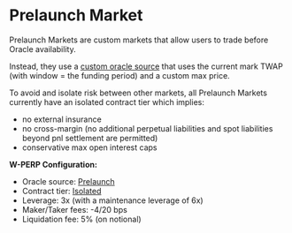 # Prelaunch Market

Prelaunch Markets are custom markets that allow users to trade before Oracle availability.

Instead, they use a [custom oracle source](/trading/market-specs#prelaunch) that uses the current mark TWAP (with window = the funding period) and a custom max price.

To avoid and isolate risk between other markets, all Prelaunch Markets currently have an isolated contract tier which implies:
- no external insurance
- no cross-margin (no additional perpetual liabilities and spot liabilities beyond pnl settlement are permitted)
- conservative max open interest caps

**W-PERP Configuration:**
- Oracle source: [Prelaunch](/trading/market-specs#prelaunch)
- Contract tier: [Isolated](/trading/market-specs#isolated)
- Leverage: 3x (with a maintenance leverage of 6x)
- Maker/Taker fees: -4/20 bps
- Liquidation fee: 5% (on notional)
